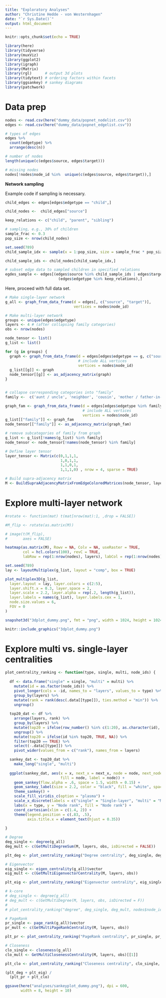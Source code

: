 ```yaml
---
title: "Exploratory Analyses"
author: "Christine Hedde - von Westernhagen"
date: "`r Sys.Date()`"
output: html_document
---
```


```r
knitr::opts_chunk$set(echo = TRUE)

library(here)
library(tidyverse)
library(muxViz)
library(ggplot2)
library(igraph)
library(Matrix)
library(rgl)      # output 3d plots
library(tidytext) # ordering factors within facets
library(ggsankey) # sankey diagrams
library(patchwork)
```

# Data prep

```r
nodes <- read.csv(here("dummy_data/popnet_nodelist.csv"))
edges <- read.csv(here("dummy_data/popnet_edgelist.csv"))
```

```r
# types of edges
edges %>% 
  count(edgetype) %>% 
  arrange(desc(n))

# number of nodes
length(unique(c(edges$source, edges$target)))

# missing nodes
nodes[!nodes$node_id %in%  unique(c(edges$source, edges$target)),]
```

**Network sampling**

Example code if sampling is necessary.

```r
child_edges <- edges[edges$edgetype == "child",]

child_nodes <-  child_edges["source"]

keep_relations <- c("child", "parent", "sibling")

# sampling, e.g., 30% of children
sample_frac <- 0.3
pop_size <- nrow(child_nodes)

set.seed(789)
child_sample_idx <- sample(x = 1:pop_size, size = sample_frac * pop_size, replace = FALSE)

child_sample_ids <- child_nodes[child_sample_idx,]

# subset edge data to sampled children in specified relations
egdes_sample <- edges[(edges$source %in% child_sample_ids | edges$target %in% child_sample_ids) &
                        (edges$edgetype %in% keep_relations),]
```

Here, proceed with full data set.

```r
# Make single-layer network
g_all <- graph_from_data_frame(d = edges[, c("source", "target")],
                               vertices = nodes$node_id)
```

```r
# Make multi-layer network
groups <- unique(edges$edgetype)
layers <- 4 # (after collapsing family categories)
obs <- nrow(nodes)

node_tensor <- list()
g_list <- list()

for (g in groups) {
  graph <- graph_from_data_frame(d = edges[edges$edgetype == g, c("source", "target")],
                                 # include ALL vertices
                                 vertices = nodes$node_id)
  g_list[[g]] <- graph
  node_tensor[[g]] <- as_adjacency_matrix(graph)
}


# collapse corresponding categories into "family"
family <-  c('aunt / uncle', 'neighbor', 'cousin', 'mother / father-in-law', 'sibling',  'grandchild', 'grandparent',  'niece / nephew', 'parent', 'sister / brother-in-law',  'child', 'daughter / son-in-law', 'partner')

graph_fam <- graph_from_data_frame(d = edges[edges$edgetype %in% family, c("source", "target")],
                                   # include ALL vertices
                                   vertices = nodes$node_id)
g_list[["family"]] <- graph_fam
node_tensor[["family"]] <- as_adjacency_matrix(graph_fam)

# remove subcategories of family from graph
g_list <- g_list[!names(g_list) %in% family]
node_tensor <- node_tensor[!names(node_tensor) %in% family]

# Define layer tensor
layer_tensor <- Matrix(c(0,1,1,1,
                         1,0,1,1,
                         1,1,0,1,
                         1,1,1,0) , nrow = 4, sparse = TRUE)

# Build supra-adjacency matrix
M <- BuildSupraAdjacencyMatrixFromEdgeColoredMatrices(node_tensor, layer_tensor, layers, obs)
```

# Explore multi-layer network

```r
#rotate <- function(mat) t(mat[nrow(mat):1, ,drop = FALSE])

#M_flip <- rotate(as.matrix(M))

# image(t(M_flip),
#       axes = FALSE)

heatmap(as.matrix(M), Rowv = NA, Colv = NA, useRaster = TRUE,
        col = hcl.colors(100), revC = TRUE,
        labRow = rep(1:nrow(nodes), layers), labCol = rep(1:nrow(nodes), layers))
```

```r
set.seed(789)
lay <- layoutMultiplex(g_list, layout = "comp", box = TRUE)

plot_multiplex3D(g_list,
  layer.layout = lay, layer.colors = c(2:5),
  layer.shift.x = 0.3, layer.space = 2,
  layer.scale = 2.2, layer.alpha = rep(.2, length(g_list)),
  layer.labels = names(g_list), layer.labels.cex = 1,
  node.size.values = 6,
  FOV = 0
)

snapshot3d("3dplot_dummy.png", fmt = "png", width = 1024, height = 1024)

knitr::include_graphics("3dplot_dummy.png")
```

# Explore multi vs. single-layer centralities

```r
plot_centrality_ranking <- function(type, single, multi, node_ids) {
  
  df <- data.frame("single" = single, "multi" = multi) %>% 
    mutate(id = as.factor(node_ids)) %>% 
    pivot_longer(cols = -id, names_to = "layers", values_to = type) %>% 
    group_by(layers) %>% 
    mutate(rank = rank(desc(.data[[type]]), ties.method = "min")) %>% 
    ungroup()
  
  top20_dat <- df %>% 
    arrange(layers, rank) %>% 
    group_by(layers) %>% 
    mutate(top20 = ifelse(row_number() %in% c(1:20), as.character(id), NA)) %>% 
    ungroup() %>% 
    mutate(top20 = ifelse(id %in% top20, TRUE, NA)) %>% 
    filter(top20 == TRUE) %>% 
    select(-.data[[type]]) %>% 
    pivot_wider(values_from = c("rank"), names_from = layers)

  sankey_dat <- top20_dat %>% 
    make_long("single", "multi")
  
  ggplot(sankey_dat, aes(x = x, next_x = next_x, node = node, next_node = next_node,
                         fill = node, label = node)) +
    geom_sankey(flow.alpha = .6, space = 1.5, width = 0.15) +
    geom_sankey_label(size = 2.2, color = "black", fill = "white", space = 1.5, alpha = 0.8) +
    theme_sankey() +
    scale_fill_viridis_c(option = "plasma") +
    scale_x_discrete(labels = c("single" = "Single-layer", "multi" = "Multi-layer")) +
    labs(x = type, y = "Node rank", fill = "Node rank") +
    coord_cartesian(xlim = c(1.4, 2)) +
    theme(legend.position = c(.83, .5), 
          axis.title.x = element_text(hjust = 0.35))
  
}

# Degree
deg_single <- degree(g_all)
deg_mult <- c(GetMultiDegreeSum(M, layers, obs, isDirected = FALSE))

plt_deg <- plot_centrality_ranking("Degree centrality", deg_single, deg_mult, nodes$node_id)

# Eigenvector
eig_single <- eigen_centrality(g_all)$vector
eig_mult <- c(GetMultiEigenvectorCentrality(M, layers, obs))

plt_eig <- plot_centrality_ranking("Eigenvector centrality", eig_single, eig_mult, nodes$node_id)

# k-core
# deg_single <- degree(g_all)
# deg_mult <- c(GetMultiDegree(M, layers, obs, isDirected = F))
# 
# plot_centrality_ranking("degree", deg_single, deg_mult, nodes$node_id)

# PageRank
pr_single <- page_rank(g_all)$vector
pr_mult <- c(GetMultiPageRankCentrality(M, layers, obs))

plt_pr <- plot_centrality_ranking("PageRank centrality", pr_single, pr_mult, nodes$node_id)

# Closeness
clo_single <- closeness(g_all)
clo_mult <- GetMultiClosenessCentrality(M, layers, obs)[[1]]

plt_clo <- plot_centrality_ranking("Closeness centrality", clo_single, clo_mult, nodes$node_id)
```


```r
(plt_deg + plt_eig) /
  (plt_pr + plt_clo) 

ggsave(here("analyses/sankeyplot_dummy.png"), dpi = 600,
       width = 8, height = 10)
```
